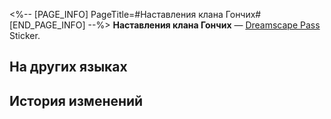 <%-- [PAGE_INFO]
PageTitle=#Наставления клана Гончих#
[END_PAGE_INFO] --%>
{{Предмет Инфобокс
|id          = 223734
|Изображение = Dreamscape Pass Sticker Text.png
|Тип         = Dreamscape Pass Sticker
|Тип2        = Звёзды в грёзах Stickers
|Инвентарь   = 
|Редкость    = 4
|Эффект      = 
|Описание    = Пронумерованные наклейки, используемые для украшения дневника сновидений. Бывают самыми разными.
|Источник1   = [[Исследуйте герб клана Гончих в Резиденции утренней росы]]
}}
{{Описание|«Пусть враги заслышат вой гончих».}}
'''Наставления клана Гончих''' — [[Dreamscape Pass]] Sticker.

==На других языках==
{{На других языках
|en   = Bloodhound Family Teachings
|zhs  = 猎犬家训
|zht  = 獵犬家訓
|ja   = ハウンド家家訓
|ko   = 사냥개 가훈
|es   = Enseñanzas de la familia Sabueso
|fr   = Devise de la Maison Fin-Limier
|ru   = Наставления клана Гончих
|th   = คำสอนของตระกูล Bloodhound
|vi   = Phương Châm Của Gia Tộc Bloodhound
|de   = Lehre der Familie Bluthund
|id   = Ajaran Bloodhound Family
|pt   = Ensinamentos da Família Perdigueiro
}}

==История изменений==
{{История изменений|3.5}}